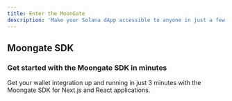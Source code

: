 ```yaml
---
title: Enter the MoonGate
description: 'Make your Solana dApp accessible to anyone in just a few steps. With MoonGate&#39;s SDK, with just a few lines of code you can enable Ethereum, Apple, Google & X users on your dApp.'
---
```

## Moongate SDK
### Get started with the Moongate SDK in minutes
<CardGroup cols={1}>
  <Card
    title="Start Integrating"
    icon="rocket"
    href="authentication/moongate-sdk/overview"
  >
   Get your wallet integration up and running in just 3 minutes with the Moongate SDK for Next.js and React applications.
  </Card>
</CardGroup>
